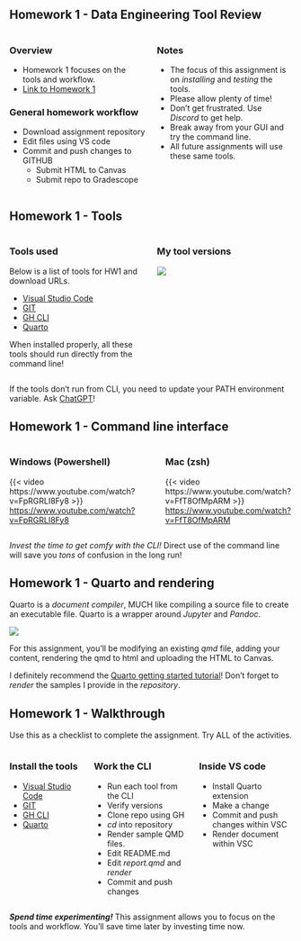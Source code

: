 <!-- # Homework 1 - Spring 2025 -->

## Homework 1 - Data Engineering Tool Review
:::: {.columns}

::: {.column width="50%"}
### Overview

* Homework 1 focuses on the tools and workflow.
* [Link to Homework 1](https://virginiacommonwealth.instructure.com/courses/122236/assignments/1241133)

### General homework workflow
* Download assignment repository
* Edit files using VS code
* Commit and push changes to GITHUB
    * Submit HTML to Canvas
    * Submit repo to Gradescope

:::
::: {.column width="50%"}
### Notes
* The focus of this assignment is on *installing* and *testing* the tools.
* Please allow plenty of time!
* Don't get frustrated.  Use *Discord* to get help.
* Break away from your GUI and try the command line.
* All future assignments will use these same tools.
:::
::::

## Homework 1 - Tools
:::: {.columns}
::: {.column width="50%"}
### Tools used

Below is a list of tools for HW1 and download URLs.

* [Visual Studio Code](https://code.visualstudio.com/download)
* [GIT](https://git-scm.com/downloads)
* [GH CLI](https://cli.github.com/)
* [Quarto](https://quarto.org/docs/get-started/)

When installed properly, all these tools should run directly from
the command line!
:::
::: {.column width="50%"}
### My tool versions

![](assets/hw1-sp2025-tool-versions.png)

:::
::::

::: {.callout-note}
If the tools don't run from CLI, you need to update your PATH environment variable.  Ask [ChatGPT](https://chatgpt.com/)!
:::

## Homework 1 - Command line interface

:::: {.columns}
::: {.column width="49%"}
### Windows (Powershell)

{{< video https://www.youtube.com/watch?v=FpRGRLI8Fy8 >}}<br/>
[https://www.youtube.com/watch?v=FpRGRLI8Fy8](https://www.youtube.com/watch?v=FpRGRLI8Fy8)

:::
::: {.column width="2%"}
&nbsp;
:::
::: {.column width="49%"}
### Mac (zsh)

{{< video https://www.youtube.com/watch?v=FfT8OfMpARM >}}<br/>
[https://www.youtube.com/watch?v=FfT8OfMpARM](https://www.youtube.com/watch?v=FfT8OfMpARM)
:::
::::

::: {.callout-tip}
*Invest the time to get comfy with the CLI!* Direct use of the command line will save you *tons* of confusion in the long run!
:::

## Homework 1 - Quarto and rendering

Quarto is a *document compiler*, MUCH like compiling a source file to create an executable file.  Quarto is a wrapper around *Jupyter* and *Pandoc*.

![](assets/quarto-qmd-how-it-works.png)

For this assignment, you'll be modifying an existing *qmd* file, adding your content, rendering the qmd to html and uploading the HTML to Canvas.

::: {.callout-tip}
I definitely recommend the [Quarto getting started tutorial](https://quarto.org/docs/get-started/hello/vscode.html)!  Don't forget to *render* the samples I provide in the *repository*.
:::

## Homework 1 - Walkthrough

Use this as a checklist to complete the assignment.  Try ALL of the activities.

:::: {.columns}
::: {.column width="28%"}
### Install the tools
* [Visual Studio Code](https://code.visualstudio.com/download)
* [GIT](https://git-scm.com/downloads)
* [GH CLI](https://cli.github.com/)
* [Quarto](https://quarto.org/docs/get-started/)
:::
::: {.column width="36%"}
### Work the CLI
* Run each tool from the CLI
* Verify versions
* Clone repo using GH
* *cd* into repository
* Render sample QMD files.
* Edit README.md
* Edit *report.qmd* and *render*
* Commit and push changes
:::
::: {.column width="36%"}
### Inside VS code
* Install Quarto extension
* Make a change
* Commit and push changes within VSC
* Render document within VSC
:::
::::

::: {.callout-tip}
***Spend time experimenting!***  This assignment allows you to focus on the tools and workflow.  You'll save time later by investing time now.
:::
